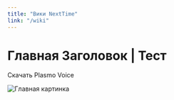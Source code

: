```yaml
---
title: "Вики NextTime"
link: "/wiki"
---
```


# Главная Заголовок | Тест

<FatLink href="https://modrinth.com/mod/plasmo-voice">
    Скачать Plasmo Voice
</FatLink>


![Главная картинка](/assets/test/minecraft.png)
